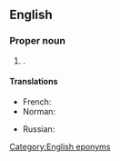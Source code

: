 {{also|Saint Pierre and Miquelon}}
==English==
{{wikipedia}}

===Proper noun===
{{en-proper noun}}

# {{place|en|Two <<islands>>, an <<overseas territory>> of <<c/France>> near [[Newfoundland]]}}.

====Translations====
{{trans-top|department of France}}
* French: {{t+|fr|Saint-Pierre-et-Miquelon}}
* Norman: {{t|nrf|Saint-Pièrre et Miquelon}}
{{trans-mid}}
* Russian: {{t|ru|Сен-Пьер и Микело́н|m}}
{{trans-bottom}}

[[Category:English eponyms]]